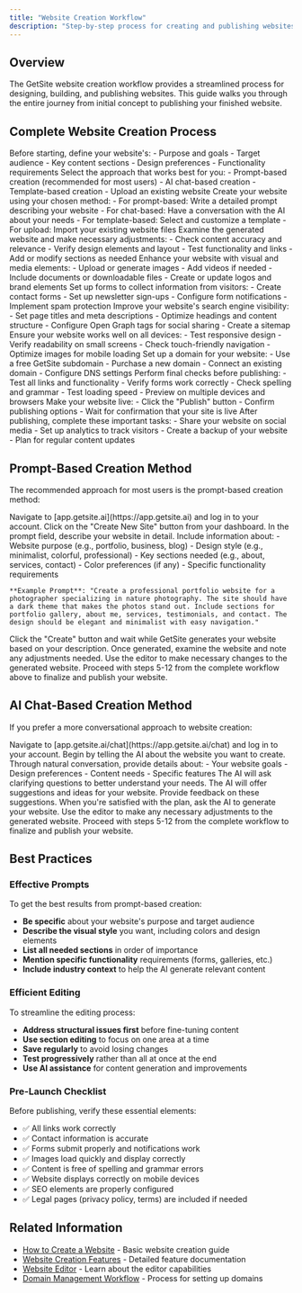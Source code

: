 ```yaml
---
title: "Website Creation Workflow"
description: "Step-by-step process for creating and publishing websites with GetSite"
---
```


## Overview

The GetSite website creation workflow provides a streamlined process for designing, building, and publishing websites. This guide walks you through the entire journey from initial concept to publishing your finished website.

## Complete Website Creation Process

<Steps>
  <Step title="Plan Your Website">
    Before starting, define your website's: - Purpose and goals - Target
    audience - Key content sections - Design preferences - Functionality
    requirements
  </Step>
  <Step title="Choose Creation Method">
    Select the approach that works best for you: - Prompt-based creation
    (recommended for most users) - AI chat-based creation - Template-based
    creation - Upload an existing website
  </Step>
  <Step title="Generate Initial Website">
    Create your website using your chosen method: - For prompt-based: Write a
    detailed prompt describing your website - For chat-based: Have a
    conversation with the AI about your needs - For template-based: Select and
    customize a template - For upload: Import your existing website files
  </Step>
  <Step title="Review and Edit">
    Examine the generated website and make necessary adjustments: - Check
    content accuracy and relevance - Verify design elements and layout - Test
    functionality and links - Add or modify sections as needed
  </Step>
  <Step title="Add Media and Assets">
    Enhance your website with visual and media elements: - Upload or generate
    images - Add videos if needed - Include documents or downloadable files -
    Create or update logos and brand elements
  </Step>
  <Step title="Configure Forms">
    Set up forms to collect information from visitors: - Create contact forms -
    Set up newsletter sign-ups - Configure form notifications - Implement spam
    protection
  </Step>
  <Step title="Optimize for SEO">
    Improve your website's search engine visibility: - Set page titles and meta
    descriptions - Optimize headings and content structure - Configure Open
    Graph tags for social sharing - Create a sitemap
  </Step>
  <Step title="Mobile Optimization">
    Ensure your website works well on all devices: - Test responsive design -
    Verify readability on small screens - Check touch-friendly navigation -
    Optimize images for mobile loading
  </Step>
  <Step title="Connect Domain">
    Set up a domain for your website: - Use a free GetSite subdomain - Purchase
    a new domain - Connect an existing domain - Configure DNS settings
  </Step>
  <Step title="Preview and Test">
    Perform final checks before publishing: - Test all links and functionality -
    Verify forms work correctly - Check spelling and grammar - Test loading
    speed - Preview on multiple devices and browsers
  </Step>
  <Step title="Publish Website">
    Make your website live: - Click the "Publish" button - Confirm publishing
    options - Wait for confirmation that your site is live
  </Step>
  <Step title="Post-Launch Tasks">
    After publishing, complete these important tasks: - Share your website on
    social media - Set up analytics to track visitors - Create a backup of your
    website - Plan for regular content updates
  </Step>
</Steps>

## Prompt-Based Creation Method

The recommended approach for most users is the prompt-based creation method:

<Steps>
  <Step title="Access Website Creation">
    Navigate to [app.getsite.ai](https://app.getsite.ai) and log in to your account.
  </Step>
  <Step title="Start New Website">
    Click on the "Create New Site" button from your dashboard.
  </Step>
  <Step title="Write Detailed Prompt">
    In the prompt field, describe your website in detail. Include information about:
    - Website purpose (e.g., portfolio, business, blog)
    - Design style (e.g., minimalist, colorful, professional)
    - Key sections needed (e.g., about, services, contact)
    - Color preferences (if any)
    - Specific functionality requirements

    **Example Prompt**: "Create a professional portfolio website for a photographer specializing in nature photography. The site should have a dark theme that makes the photos stand out. Include sections for portfolio gallery, about me, services, testimonials, and contact. The design should be elegant and minimalist with easy navigation."

  </Step>
  <Step title="Generate Website">
    Click the "Create" button and wait while GetSite generates your website based on your description.
  </Step>
  <Step title="Review Generated Website">
    Once generated, examine the website and note any adjustments needed.
  </Step>
  <Step title="Edit and Refine">
    Use the editor to make necessary changes to the generated website.
  </Step>
  <Step title="Continue with Standard Process">
    Proceed with steps 5-12 from the complete workflow above to finalize and publish your website.
  </Step>
</Steps>

## AI Chat-Based Creation Method

If you prefer a more conversational approach to website creation:

<Steps>
  <Step title="Access AI Chat">
    Navigate to [app.getsite.ai/chat](https://app.getsite.ai/chat) and log in to
    your account.
  </Step>
  <Step title="Start Conversation">
    Begin by telling the AI about the website you want to create.
  </Step>
  <Step title="Provide Details Through Conversation">
    Through natural conversation, provide details about: - Your website goals -
    Design preferences - Content needs - Specific features The AI will ask
    clarifying questions to better understand your needs.
  </Step>
  <Step title="Review AI Suggestions">
    The AI will offer suggestions and ideas for your website. Provide feedback
    on these suggestions.
  </Step>
  <Step title="Generate Website">
    When you're satisfied with the plan, ask the AI to generate your website.
  </Step>
  <Step title="Review and Edit">
    Use the editor to make any necessary adjustments to the generated website.
  </Step>
  <Step title="Continue with Standard Process">
    Proceed with steps 5-12 from the complete workflow to finalize and publish
    your website.
  </Step>
</Steps>

## Best Practices

### Effective Prompts

To get the best results from prompt-based creation:

- **Be specific** about your website's purpose and target audience
- **Describe the visual style** you want, including colors and design elements
- **List all needed sections** in order of importance
- **Mention specific functionality** requirements (forms, galleries, etc.)
- **Include industry context** to help the AI generate relevant content

### Efficient Editing

To streamline the editing process:

- **Address structural issues first** before fine-tuning content
- **Use section editing** to focus on one area at a time
- **Save regularly** to avoid losing changes
- **Test progressively** rather than all at once at the end
- **Use AI assistance** for content generation and improvements

### Pre-Launch Checklist

Before publishing, verify these essential elements:

- ✅ All links work correctly
- ✅ Contact information is accurate
- ✅ Forms submit properly and notifications work
- ✅ Images load quickly and display correctly
- ✅ Content is free of spelling and grammar errors
- ✅ Website displays correctly on mobile devices
- ✅ SEO elements are properly configured
- ✅ Legal pages (privacy policy, terms) are included if needed

## Related Information

- [How to Create a Website](/create-website) - Basic website creation guide
- [Website Creation Features](/features/website-creation) - Detailed feature documentation
- [Website Editor](/features/website-editor) - Learn about the editor capabilities
- [Domain Management Workflow](/workflows/domain-management) - Process for setting up domains
